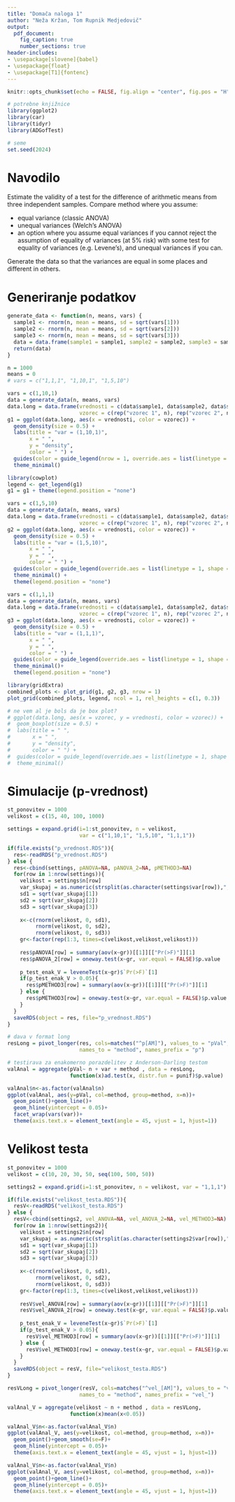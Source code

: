 ```yaml
---
title: "Domača naloga 1"
author: "Neža Kržan, Tom Rupnik Medjedovič"
output:
  pdf_document:
    fig_caption: true
    number_sections: true
header-includes:
- \usepackage[slovene]{babel}
- \usepackage{float}
- \usepackage[T1]{fontenc}
---
```


```r
knitr::opts_chunk$set(echo = FALSE, fig.align = "center", fig.pos = "H", message = FALSE, warning = FALSE, results = F, fig.height = 4, fig.width = 5)

# potrebne knjižnice
library(ggplot2)
library(car)
library(tidyr)
library(ADGofTest)

# seme
set.seed(2024)
```


# Navodilo{-}

Estimate the validity of a test for the difference of arithmetic means from three independent samples. Compare method where you assume:

- equal variance (classic ANOVA)
- unequal variances (Welch's ANOVA)
- an option where you assume equal variances if you cannot reject the assumption of equality of variances (at 5% risk) with some test for equality of variances (e.g. Levene's), and unequal variances if you can.

Generate the data so that the variances are equal in some places and different in others.

<!--
Prevod v SLO:
Oceni veljavnost testa za razliko aritmetičnih sredin iz treh neodvisnih vzorcev. Primerjaj naslednje metode:
- predpostavka enakih varianc (klasični ANOVA),
- predpostavka neenakih varianc (Welchov ANOVA),
- možnost, kjer predpostaviš enake variance, če ne moreš zavrniti predpostavke o enakosti varianc (pri 5 % tveganju) s kakšnim testom za enakost varianc (npr. Levenejev test), in neenake variance, če lahko.

Generiraj podatke tako, da bodo variance na nekaterih mestih enake, na drugih pa različne.

Ker mamo validity of a test mormo:
If you are assessing the validity of a test, use (at least) two measures, one relating to the distribution of the p-value or test statistic and one testing the size of the test at the chosen level of risk.
-->

# Generiranje podatkov

```r
generate_data <- function(n, means, vars) {
  sample1 <- rnorm(n, mean = means, sd = sqrt(vars[1]))
  sample2 <- rnorm(n, mean = means, sd = sqrt(vars[2]))
  sample3 <- rnorm(n, mean = means, sd = sqrt(vars[3]))
  data = data.frame(sample1 = sample1, sample2 = sample2, sample3 = sample3)
  return(data)
}

n = 1000
means = 0
# vars = c("1,1,1", "1,10,1", "1,5,10")

vars = c(1,10,1)
data = generate_data(n, means, vars)
data.long = data.frame(vrednosti = c(data$sample1, data$sample2, data$sample3),
                       vzorec = c(rep("vzorec 1", n), rep("vzorec 2", n), rep("vzorec 3", n)))
g1 = ggplot(data.long, aes(x = vrednosti, color = vzorec)) +
  geom_density(size = 0.5) + 
  labs(title = "var = (1,10,1)",
       x = " ",
       y = "density",
       color = " ") +
  guides(color = guide_legend(nrow = 1, override.aes = list(linetype = 1, shape = 15))) + 
  theme_minimal() 

library(cowplot)
legend <- get_legend(g1)
g1 = g1 + theme(legend.position = "none")

vars = c(1,5,10)
data = generate_data(n, means, vars)
data.long = data.frame(vrednosti = c(data$sample1, data$sample2, data$sample3),
                       vzorec = c(rep("vzorec 1", n), rep("vzorec 2", n), rep("vzorec 3", n)))
g2 = ggplot(data.long, aes(x = vrednosti, color = vzorec)) +
  geom_density(size = 0.5) + 
  labs(title = "var = (1,5,10)",
       x = " ",
       y = " ",
       color = " ") +
  guides(color = guide_legend(override.aes = list(linetype = 1, shape = 15))) + 
  theme_minimal() + 
  theme(legend.position = "none")

vars = c(1,1,1)
data = generate_data(n, means, vars)
data.long = data.frame(vrednosti = c(data$sample1, data$sample2, data$sample3),
                       vzorec = c(rep("vzorec 1", n), rep("vzorec 2", n), rep("vzorec 3", n)))
g3 = ggplot(data.long, aes(x = vrednosti, color = vzorec)) +
  geom_density(size = 0.5) + 
  labs(title = "var = (1,1,1)",
       x = " ",
       y = " ",
       color = " ") +
  guides(color = guide_legend(override.aes = list(linetype = 1, shape = 15))) + 
  theme_minimal()+ 
  theme(legend.position = "none")

library(gridExtra)
combined_plots <- plot_grid(g1, g2, g3, nrow = 1)
plot_grid(combined_plots, legend, ncol = 1, rel_heights = c(1, 0.3))

# ne vem al je bols da je box plot?
# ggplot(data.long, aes(x = vzorec, y = vrednosti, color = vzorec)) +
#  geom_boxplot(size = 0.5) + 
#  labs(title = " ",
#       x = " ",
#       y = "density",
#       color = " ") +
#  guides(color = guide_legend(override.aes = list(linetype = 1, shape = 15))) + 
#  theme_minimal()
```


# Simulacije (p-vrednost)

<!-- 
Tom: 
Ker preverjava ustreznost testa je v vseh skupinah enako povprecje 0
jst bi porazdelitev pustil kr skoz normalno,
spreminjava samo variance recimo:
- vse enake (1,1,1)
- ena razlicna (1, 10, 1)
- vse razlicne (1, 5, 10)

pa potem se da mal spreminjava velikost skupin:
- vse enake ([15, 15, 15], [40, 40, 40], [100, 100, 100], [1000, 1000, 1000])
-->


```r
st_ponovitev = 1000
velikost = c(15, 40, 100, 1000)

settings = expand.grid(i=1:st_ponovitev, n = velikost,
                       var = c("1,10,1", "1,5,10", "1,1,1"))

if(file.exists("p_vrednost.RDS")){
  res<-readRDS("p_vrednost.RDS")
} else {
  res<-cbind(settings, pANOVA=NA, pANOVA_2=NA, pMETHOD3=NA)
  for(row in 1:nrow(settings)){
    velikost = settings$n[row]
    var_skupaj = as.numeric(strsplit(as.character(settings$var[row]),",")[[1]])
    sd1 = sqrt(var_skupaj[1])
    sd2 = sqrt(var_skupaj[2])
    sd3 = sqrt(var_skupaj[3])
    
    x<-c(rnorm(velikost, 0, sd1),
         rnorm(velikost, 0, sd2),
         rnorm(velikost, 0, sd3))
    gr<-factor(rep(1:3, times=c(velikost,velikost,velikost)))
    
    res$pANOVA[row] = summary(aov(x~gr))[[1]][["Pr(>F)"]][1]
    res$pANOVA_2[row] = oneway.test(x~gr, var.equal = FALSE)$p.value
    
    p_test_enak_V = leveneTest(x~gr)$`Pr(>F)`[1]
    if(p_test_enak_V > 0.05){
      res$pMETHOD3[row] = summary(aov(x~gr))[[1]][["Pr(>F)"]][1]
    } else {
      res$pMETHOD3[row] = oneway.test(x~gr, var.equal = FALSE)$p.value
    }
  }
  saveRDS(object = res, file="p_vrednost.RDS")
}

```


```r
# dava v format long
resLong = pivot_longer(res, cols=matches("^p[AM]"), values_to = "pVal",
                       names_to = "method", names_prefix = "p")

# testirava za enakomerno porazdelitev z Anderson-Darling testom
valAnal = aggregate(pVal~ n + var + method , data = resLong,
                    function(x)ad.test(x, distr.fun = punif)$p.value)

valAnal$n<-as.factor(valAnal$n)
ggplot(valAnal, aes(y=pVal, col=method, group=method, x=n))+
  geom_point()+geom_line()+
  geom_hline(yintercept = 0.05)+
  facet_wrap(vars(var))+
  theme(axis.text.x = element_text(angle = 45, vjust = 1, hjust=1))
```

<!-- Tom: ok tale velikost testa mi je mal tko k nic posebnega ne pokaze
ker vrednosti skoz gor pa dol skacejo...
-->

# Velikost testa

```r
st_ponovitev = 1000
velikost = c(10, 20, 30, 50, seq(100, 500, 50))

settings2 = expand.grid(i=1:st_ponovitev, n = velikost, var = "1,1,1")

if(file.exists("velikost_testa.RDS")){
  resV<-readRDS("velikost_testa.RDS")
} else {
  resV<-cbind(settings2, vel_ANOVA=NA, vel_ANOVA_2=NA, vel_METHOD3=NA)
  for(row in 1:nrow(settings2)){
    velikost = settings2$n[row]
    var_skupaj = as.numeric(strsplit(as.character(settings2$var[row]),",")[[1]])
    sd1 = sqrt(var_skupaj[1])
    sd2 = sqrt(var_skupaj[2])
    sd3 = sqrt(var_skupaj[3])
    
    x<-c(rnorm(velikost, 0, sd1),
         rnorm(velikost, 0, sd2),
         rnorm(velikost, 0, sd3))
    gr<-factor(rep(1:3, times=c(velikost,velikost,velikost)))
    
    resV$vel_ANOVA[row] = summary(aov(x~gr))[[1]][["Pr(>F)"]][1]
    resV$vel_ANOVA_2[row] = oneway.test(x~gr, var.equal = FALSE)$p.value
    
    p_test_enak_V = leveneTest(x~gr)$`Pr(>F)`[1]
    if(p_test_enak_V > 0.05){
      resV$vel_METHOD3[row] = summary(aov(x~gr))[[1]][["Pr(>F)"]][1]
    } else {
      resV$vel_METHOD3[row] = oneway.test(x~gr, var.equal = FALSE)$p.value
    }
  }
  saveRDS(object = resV, file="velikost_testa.RDS")
}

```


```r
resVLong = pivot_longer(resV, cols=matches("^vel_[AM]"), values_to = "velikost",
                       names_to = "method", names_prefix = "vel_")

valAnal_V = aggregate(velikost ~ n + method , data = resVLong,
                    function(x)mean(x<0.05))

valAnal_V$n<-as.factor(valAnal_V$n)
ggplot(valAnal_V, aes(y=velikost, col=method, group=method, x=n))+
  geom_point()+geom_smooth(se=F)+
  geom_hline(yintercept = 0.05)+
  theme(axis.text.x = element_text(angle = 45, vjust = 1, hjust=1))

valAnal_V$n<-as.factor(valAnal_V$n)
ggplot(valAnal_V, aes(y=velikost, col=method, group=method, x=n))+
  geom_point()+geom_line()+
  geom_hline(yintercept = 0.05)+
  theme(axis.text.x = element_text(angle = 45, vjust = 1, hjust=1))

```



